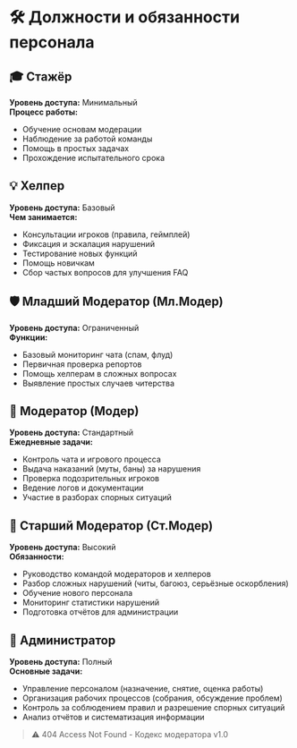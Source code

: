# 🛠️ Должности и обязанности персонала

## 🎓 Стажёр
**Уровень доступа:** Минимальный  
**Процесс работы:**
- Обучение основам модерации
- Наблюдение за работой команды
- Помощь в простых задачах
- Прохождение испытательного срока

## 💡 Хелпер
**Уровень доступа:** Базовый  
**Чем занимается:**
- Консультации игроков (правила, геймплей)
- Фиксация и эскалация нарушений
- Тестирование новых функций
- Помощь новичкам
- Сбор частых вопросов для улучшения FAQ

## 🛡️ Младший Модератор (Мл.Модер)
**Уровень доступа:** Ограниченный  
**Функции:**
- Базовый мониторинг чата (спам, флуд)
- Первичная проверка репортов
- Помощь хелперам в сложных вопросах
- Выявление простых случаев читерства

## 👮 Модератор (Модер)
**Уровень доступа:** Стандартный  
**Ежедневные задачи:**
- Контроль чата и игрового процесса
- Выдача наказаний (муты, баны) за нарушения
- Проверка подозрительных игроков
- Ведение логов и документации
- Участие в разборах спорных ситуаций

## 🔧 Старший Модератор (Ст.Модер)
**Уровень доступа:** Высокий  
**Обязанности:**
- Руководство командой модераторов и хелперов
- Разбор сложных нарушений (читы, багоюз, серьёзные оскорбления)
- Обучение нового персонала
- Мониторинг статистики нарушений
- Подготовка отчётов для администрации

## 📌 Администратор
**Уровень доступа:** Полный  
**Основные задачи:**
- Управление персоналом (назначение, снятие, оценка работы)
- Организация рабочих процессов (собрания, обсуждение проблем)
- Контроль за соблюдением правил и разрешение спорных ситуаций
- Анализ отчётов и систематизация информации


> ⚠️ 404 Access Not Found - Кодекс модератора v1.0
